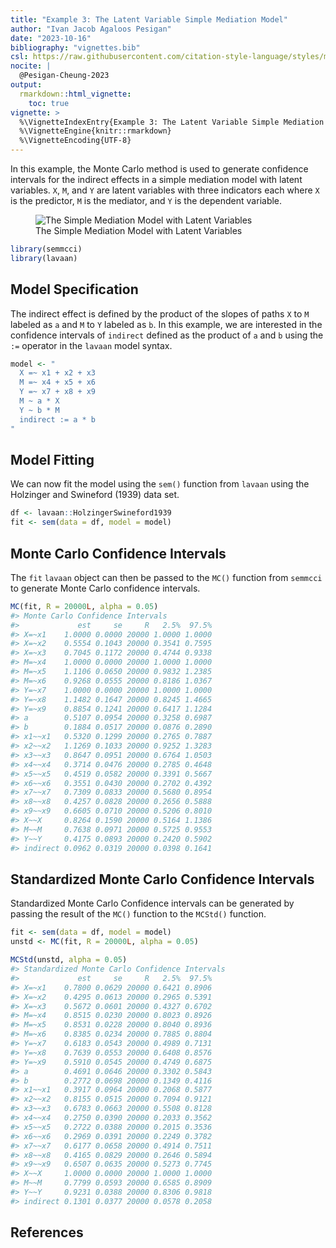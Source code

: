 ```yaml
---
title: "Example 3: The Latent Variable Simple Mediation Model"
author: "Ivan Jacob Agaloos Pesigan"
date: "2023-10-16"
bibliography: "vignettes.bib"
csl: https://raw.githubusercontent.com/citation-style-language/styles/master/apa.csl
nocite: |
  @Pesigan-Cheung-2023
output:
  rmarkdown::html_vignette:
    toc: true
vignette: >
  %\VignetteIndexEntry{Example 3: The Latent Variable Simple Mediation Model}
  %\VignetteEngine{knitr::rmarkdown}
  %\VignetteEncoding{UTF-8}
---
```


<!-- vignettes/example-3-latent.Rmd is generated from .setup/vignettes/example-3-latent.Rmd.orig. Please edit that file -->





In this example,
the Monte Carlo method is used to generate confidence intervals
for the indirect effects in a simple mediation model with latent variables.
`X`, `M`, and `Y` are latent variables with three indicators each
where `X` is the predictor, `M` is the mediator,
and `Y` is the dependent variable.

![The Simple Mediation Model with Latent Variables](https://raw.githubusercontent.com/jeksterslab/semmcci/main/.setup/latex/figures/png/latent.png)


```r
library(semmcci)
library(lavaan)
```

## Model Specification

The indirect effect is defined by the product of the slopes
of paths `X` to `M` labeled as `a` and `M` to `Y` labeled as `b`.
In this example, we are interested in the confidence intervals of `indirect`
defined as the product of `a` and `b` using the `:=` operator
in the `lavaan` model syntax.


```r
model <- "
  X =~ x1 + x2 + x3
  M =~ x4 + x5 + x6
  Y =~ x7 + x8 + x9
  M ~ a * X
  Y ~ b * M
  indirect := a * b
"
```

## Model Fitting

We can now fit the model using the `sem()` function from `lavaan` using the Holzinger and Swineford (1939) data set.


```r
df <- lavaan::HolzingerSwineford1939
fit <- sem(data = df, model = model)
```

## Monte Carlo Confidence Intervals

The `fit` `lavaan` object can then be passed to the `MC()` function from `semmcci`
to generate Monte Carlo confidence intervals.


```r
MC(fit, R = 20000L, alpha = 0.05)
#> Monte Carlo Confidence Intervals
#>             est     se     R   2.5%  97.5%
#> X=~x1    1.0000 0.0000 20000 1.0000 1.0000
#> X=~x2    0.5554 0.1043 20000 0.3541 0.7595
#> X=~x3    0.7045 0.1172 20000 0.4744 0.9338
#> M=~x4    1.0000 0.0000 20000 1.0000 1.0000
#> M=~x5    1.1106 0.0650 20000 0.9832 1.2385
#> M=~x6    0.9268 0.0555 20000 0.8186 1.0367
#> Y=~x7    1.0000 0.0000 20000 1.0000 1.0000
#> Y=~x8    1.1482 0.1647 20000 0.8245 1.4665
#> Y=~x9    0.8854 0.1241 20000 0.6417 1.1284
#> a        0.5107 0.0954 20000 0.3258 0.6987
#> b        0.1884 0.0517 20000 0.0876 0.2890
#> x1~~x1   0.5320 0.1299 20000 0.2765 0.7887
#> x2~~x2   1.1269 0.1033 20000 0.9252 1.3283
#> x3~~x3   0.8647 0.0951 20000 0.6764 1.0503
#> x4~~x4   0.3714 0.0476 20000 0.2785 0.4648
#> x5~~x5   0.4519 0.0582 20000 0.3391 0.5667
#> x6~~x6   0.3551 0.0430 20000 0.2702 0.4392
#> x7~~x7   0.7309 0.0833 20000 0.5680 0.8954
#> x8~~x8   0.4257 0.0828 20000 0.2656 0.5888
#> x9~~x9   0.6605 0.0710 20000 0.5206 0.8010
#> X~~X     0.8264 0.1590 20000 0.5164 1.1386
#> M~~M     0.7638 0.0971 20000 0.5725 0.9553
#> Y~~Y     0.4175 0.0893 20000 0.2420 0.5902
#> indirect 0.0962 0.0319 20000 0.0398 0.1641
```

## Standardized Monte Carlo Confidence Intervals

Standardized Monte Carlo Confidence intervals can be generated by passing the result of the `MC()` function to the `MCStd()` function.


```r
fit <- sem(data = df, model = model)
unstd <- MC(fit, R = 20000L, alpha = 0.05)
```


```r
MCStd(unstd, alpha = 0.05)
#> Standardized Monte Carlo Confidence Intervals
#>             est     se     R   2.5%  97.5%
#> X=~x1    0.7800 0.0629 20000 0.6421 0.8906
#> X=~x2    0.4295 0.0613 20000 0.2965 0.5391
#> X=~x3    0.5672 0.0601 20000 0.4327 0.6702
#> M=~x4    0.8515 0.0230 20000 0.8023 0.8926
#> M=~x5    0.8531 0.0228 20000 0.8040 0.8936
#> M=~x6    0.8385 0.0234 20000 0.7885 0.8804
#> Y=~x7    0.6183 0.0543 20000 0.4989 0.7131
#> Y=~x8    0.7639 0.0553 20000 0.6408 0.8576
#> Y=~x9    0.5910 0.0545 20000 0.4749 0.6875
#> a        0.4691 0.0646 20000 0.3302 0.5843
#> b        0.2772 0.0698 20000 0.1349 0.4116
#> x1~~x1   0.3917 0.0964 20000 0.2068 0.5877
#> x2~~x2   0.8155 0.0515 20000 0.7094 0.9121
#> x3~~x3   0.6783 0.0663 20000 0.5508 0.8128
#> x4~~x4   0.2750 0.0390 20000 0.2033 0.3562
#> x5~~x5   0.2722 0.0388 20000 0.2015 0.3536
#> x6~~x6   0.2969 0.0391 20000 0.2249 0.3782
#> x7~~x7   0.6177 0.0658 20000 0.4914 0.7511
#> x8~~x8   0.4165 0.0829 20000 0.2646 0.5894
#> x9~~x9   0.6507 0.0635 20000 0.5273 0.7745
#> X~~X     1.0000 0.0000 20000 1.0000 1.0000
#> M~~M     0.7799 0.0593 20000 0.6585 0.8909
#> Y~~Y     0.9231 0.0388 20000 0.8306 0.9818
#> indirect 0.1301 0.0377 20000 0.0578 0.2058
```

## References

